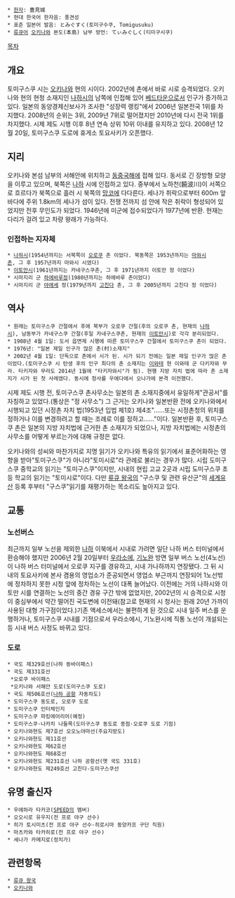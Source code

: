  * [[한자]]: 豊見城
 * 현대 한국어 한자음: 풍견성
 * 표준 일본어 발음: とみぐすく(토미구수쿠, Tomigusuku)
 * [[류큐어]] [[오키나와]] 본도(本島) 남부 방언: てぃみぐしく(티미구시쿠)


[[목차]]

== 개요 ==
토미구스쿠 시는 [[오키나와]] 현의 시이다. 2002년에 촌에서 바로 시로 승격되었다.
오키나와 현의 현청 소재지인 [[나하]]시의 남쪽에 인접해 있어 [[베드타운]]으로서 인구가 증가하고 있다. 일본의 동양경제신보사가 조사한 "성장력 랭킹"에서 2006년 일본전국 1위를 차지했다. 2008년의 순위는 3위, 2009년 7위로 떨어졌지만 2010년에 다시 전국 1위를 차지했다. 시제 제도 시행 이후 8년 연속 상위 10위 이내를 유지하고 있다.
2008년 12월 20일, 토미구스쿠 도로에 휴게소 토요사키가 오픈했다.

== 지리 ==
오키나와 본섬 남부의 서해안에 위치하고 [[동중국해]]에 접해 있다. 동서로 긴 장방형 모양을 이루고 있으며, 북쪽은 [[나하]] 시에 인접하고 있다. 중부에서 노하천(饒波川)이 서쪽으로 흐르다가 북쪽으로 흘러 시 북쪽의 [[망코]]에 다다른다.
세나가 취락으로부터 600m 앞바다에 주위 1.8km의 세나가 섬이 있다. 전쟁 전까지 섬 안에 작은 취락이 형성되어 있었지만 전후 무인도가 되었다. 1946년에 미군에 접수되었다가 1977년에 반환. 현재는 다리가 걸려 있고 차량 왕래가 가능하다.

=== 인접하는 지자체 ===
 * [[나하]]시(1954년까지는 서북쪽이 [[오로쿠]] 촌 이었다. 북동쪽은 1953년까지는 [[마와시]]촌, 그 후 1957년까지 마와시 시였다)
 * [[이토만]]시(1961년까지는 카네구스쿠촌, 그 후 1971년까지 이토만 정 이었다)
 * 시마지리 군 [[하에바루]]정(1980년까지는 하에바루 촌이었다)
 * 시마지리 군 [[야에세]] 정(1979년까지 [[고친다]] 촌, 그 후 2005년까지 고친다 정 이었다)

== 역사 ==
 * 원래는 토미구스쿠 간절에서 후에 북부가 오로쿠 간절(후의 오로쿠 촌, 현재의 [[나하]]시), 남동부가 카네구스쿠 간절(후일 카네구스쿠촌, 현재의 [[이토만]]시)로 각각 분리되었다.
 * 1908년 4월 1일: 도서 읍면제 시행에 따른 토미구스쿠 간절에서 토미구스쿠 촌이 되었다.
 * 1976년: "일본 제일 인구가 많은 촌(村)소재지"
 * 2002년 4월 1일: 단독으로 촌에서 시가 된. 시가 되기 전에는 일본 제일 인구가 많은 촌이었다.(토미구스쿠 시 탄생 후의 인구 최다의 촌 소재지는 [[이와테]] 현 이와테 군 다키자와 무라. 타키자와 무라도 2014년 1월에 "타키자와시"가 됨). 현행 지방 자치 법에 따라 촌 소재지가 시가 된 첫 사례였다. 동시에 청사를 우에다에서 오나가에 본격 이전했다.

시제 제도 시행 전, 토미구스쿠 촌사무소는 일본의 촌 소재지중에서 유일하게"관공서"를 자칭하고 있었다.(통상은 "정 사무소") 그 근거는 오키나와 일본반환 전에 오키나와에서 시행되고 있던 시정촌 자치 법(1953년 입법 제1호) 제4조"……또는 시정촌청의 위치를 정하거나 이를 변경하려고 할 때는 조례로 이를 정하고……"이다. 일본반환 후, 토미구스쿠 촌은 일본의 지방 자치법에 근거한 촌 소재지가 되었으나, 지방 자치법에는 시정촌의 사무소를 어떻게 부르는가에 대해 규정은 없다.

오키나와의 성씨와 마찬가지로 지명 읽기가 오키나와 특유의 읽기에서 표준어화하는 영향을 받아"토미구스쿠"가 아니라"토미시로"라 관례로 불리는 경우가 많다. 시립 도미구스쿠 중학교의 읽기는 "토미구스쿠"이지만, 시내의 현립 고교 2곳과 시립 도미구스쿠 초등 학교의 읽기는 "토미시로"이다. 다만 [[류큐 왕국]]의 "구스쿠 및 관련 유산군"의 [[세계유산]] 등록 후부터 "구스쿠"읽기를 재평가하는 목소리도 높아지고 있다. 

== 교통 ==

=== 노선버스 ===
최근까지 일부 노선을 제외한 [[나하]] 이북에서 시내로 가려면 일단 나하 버스 터미널에서 환승해야 했지만 2006년 2월 20일부터 [[우라소에]], [[기노완]] 방면 일부 버스 노선(4노선)이 나하 버스 터미널에서 오로쿠 지구를 경유하고, 시내 가나하까지 연장됐다. 그 뒤 시내의 토요사키에 본사 겸용의 영업소가 준공되면서 영업소 부근까지 연장되어 1노선밖에 정차하지 못한 시청 앞에 정차하는 노선이 대폭 늘어났다.
이전에는 거의 나하시와 이토만 시를 연결하는 노선의 중간 경유 구간 밖에 없었지만, 2002년의 시 승격으로 시청이 중심부에서 약간 떨어진 국도변에 이전돼(참고로 현재의 시 청사는 원래 20년 가까이 사용된 대형 가구점이었다.)기존 액세스에서는 불편하게 된 것으로 시내 일주 버스를 운행하거나, 토미구스쿠 시내를 기점으로서 우라소에시, 기노완시에 직통 노선이 개설되는 등 시내 버스 사정도 바뀌고 있다.

=== 도로 ===
 * 국도 제329호선(나하 동바이패스)
 * 국도 제331호선
  *오로쿠 바이패스
  *오키나와 서해안 도로(도미구스쿠 도로)
 * 국도 제506호선([[나하 공항]] 자동차도)
 * 도미구스쿠 동도로, 오로쿠 도로
 * 도미구스쿠 인터체인지
 * 도미구스쿠 파킹에어리어(예정)
 * 도미구스쿠·나카치 나들목(도미구스쿠 동도로 종점·오로쿠 도로 기점)
 * 오키나와현도 제7호선 오오노야마선(주요지방도)
 * 오키나와현도 제11호선
 * 오키나와현도 제62호선
 * 오키나와현도 제68호선
 * 오키나와현도 제231호선 나하 공항선(옛 국도 331호)
 * 오키나와현도 제249호선 고친다-도미구스쿠선

== 유명 출신자 ==
 * 우에하라 타카코([[SPEED]]의 멤버)
 * 오오시로 유우지(전 프로 야구 선수)
 * 히가 토시미츠(전 프로 야구 선수·히로시마 동양카프 구단 직원)
 * 마츠카와 타카히로(전 프로 야구 선수)
 * 세나가 카메지로(정치가)


== 관련항목 ==
 * [[류큐 왕국]]
 * [[오키나와]]
